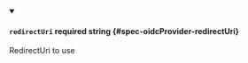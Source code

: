 
<details className="config-field" data-expandable="false" open>
<summary>

#### `redirectUri` <span className="config-field-required" data-required="false">required</span> <span className="config-field-type">string</span> <span className="config-field-default"></span> <span className="config-field-enum"></span> {#spec-oidcProvider-redirectUri}

RedirectUri to use

</summary>



</details>
